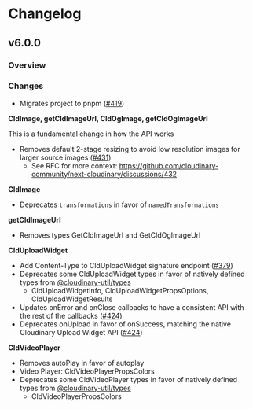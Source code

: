 



<Head>
  <title>Installation - Next Cloudinary</title>
  <meta name="og:title" content="Installing Next Cloudinary - Next Cloudinary" />
  <meta name="og:url" content={`https://next.cloudinary.dev/installation`} />
</Head>

<OgImage
  title="Changelog"
  twitterTitle="Changelog"
/>

# Changelog

## v6.0.0

### Overview

### Changes

* Migrates project to pnpm ([#419](https://github.com/cloudinary-community/next-cloudinary/pull/419))

**CldImage, getCldImageUrl, CldOgImage, getCldOgImageUrl**

<Callout emoji={false} type="warning">
This is a fundamental change in how the API works
</Callout>

* Removes default 2-stage resizing to avoid low resolution images for larger source images  ([#431](https://github.com/cloudinary-community/next-cloudinary/pull/431))
  * See RFC for more context: https://github.com/cloudinary-community/next-cloudinary/discussions/432

**CldImage**
* Deprecates `transformations` in favor of `namedTransformations`

**getCldImageUrl**
* Removes types GetCldImageUrl and GetCldOgImageUrl

**CldUploadWidget**
* Add Content-Type to CldUploadWidget signature endpoint ([#379](https://github.com/cloudinary-community/next-cloudinary/issues/379))
* Deprecates some CldUploadWidget types in favor of natively defined types from [@cloudinary-util/types](https://github.com/colbyfayock/cloudinary-util/tree/main/packages/types)
  * CldUploadWidgetInfo, CldUploadWidgetPropsOptions, CldUploadWidgetResults
* Updates onError and onClose callbacks to have a consistent API with the rest of the callbacks ([#424](https://github.com/cloudinary-community/next-cloudinary/pull/424))
* Deprecates onUpload in favor of onSuccess, matching the native Cloudinary Upload Widget API ([#424](https://github.com/cloudinary-community/next-cloudinary/pull/424))

**CldVideoPlayer**
* Removes autoPlay in favor of autoplay
* Video Player: CldVideoPlayerPropsColors
* Deprecates some CldVideoPlayer types in favor of natively defined types from [@cloudinary-util/types](https://github.com/colbyfayock/cloudinary-util/tree/main/packages/types)
  * CldVideoPlayerPropsColors
